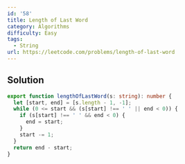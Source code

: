 ```yaml
---
id: '58'
title: Length of Last Word
category: Algorithms
difficulty: Easy
tags:
  - String
url: https://leetcode.com/problems/length-of-last-word
---
```


## Solution

```typescript showLineNumbers
export function lengthOfLastWord(s: string): number {
  let [start, end] = [s.length - 1, -1];
  while (0 <= start && (s[start] !== ' ' || end < 0)) {
    if (s[start] !== ' ' && end < 0) {
      end = start;
    }
    start -= 1;
  }
  return end - start;
}
```
